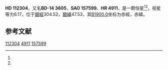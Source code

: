 {{Starbox begin
| name = HD 112304
}}
{{Starbox observe
| epoch = [[J2000.0|J2000.0]]
| constell = {{星座名待查}}<ref name=SIMBAD>{{cite web
 | url=http://simbad.u-strasbg.fr/simbad/sim-id?Ident=HR+4911
 | title =Pulsating variable Star
 | publisher=Centre de Données astronomiques de Strasbourg
 | work=SIMBAD
 | accessdate=2012-07-13}}</ref><ref name=DATA>{{cite web
 | url=http://vizier.u-strasbg.fr/viz-bin/VizieR-5?-out.add=.&-source=5050&-corr=PK=HR&-out.max=9999&HR=4911
 | title=VizieR Detailed Page
 | accessdate=2012-07-13
 | archive-date=2016-03-05
 | archive-url=https://web.archive.org/web/20160305001527/http://vizier.u-strasbg.fr/viz-bin/VizieR-5?-out.add=.&-source=5050&-corr=PK=HR&-out.max=9999&HR=4911
 | dead-url=no
 }}</ref>
| 星官 = 
| ra = {{RA|12|55|53.3}}<ref name=SIMBAD /><ref name=DATA />
| dec = {{DEC|-15|19|37}}<ref name=SIMBAD /><ref name=DATA />
| appmag_v = 6.17<ref name=SIMBAD /><ref name=DATA />
}}
{{Starbox character
| class = A0Vn<ref name=SIMBAD /><ref name=DATA />
| b-v = 0<ref name=SIMBAD /><ref name=DATA />
| u-b = <ref name=SIMBAD /><ref name=DATA />
| r-i = <ref name=SIMBAD /><ref name=DATA />
| variable = 
}}
{{Starbox astrometry
| radial_v = 
| prop_mo_ra = -3
| parallax = 
| p_error = 
}}
{{Starbox catalog
| names =BD-14 3605，[[SAO星表|SAO]] 157599，[[HD星表|HD]] 112304，[[HR星表|HR]] 4911}}
{{Starbox reference |Simbad=HR+4911}}
{{Starbox end}}

'''HD 112304'''，又名'''BD-14 3605'''，'''SAO 157599'''、'''HR 4911'''，是一颗恒星<ref name=SIMBAD /><ref name=DATA />，视星等为6.17，位于[[銀道座標系|銀經]]304.52，[[銀道座標系|銀緯]]47.53，其[[B1900.0|B1900.0]]坐标为赤經{{RA|12|50|37.7}}，赤緯{{DEC|-14|47.53|7}}。

== 参考文献 ==
{{reflist}}

{{star-stub}}

[[Category:HD和HDE天體|112304]]
[[Category:HR天體|4911]]
[[Category:SAO天體|157599]]